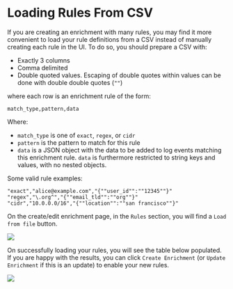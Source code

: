 # Loading Rules From CSV

If you are creating an enrichment with many rules, you may find it more convenient to load your rule definitions from a CSV instead of
manually creating each rule in the UI.  To do so, you should prepare a CSV with:

* Exactly 3 columns
* Comma delimited
* Double quoted values.  Escaping of double quotes within values can be done with double double quotes (`""`)

where each row is an enrichment rule of the form:

```
match_type,pattern,data
```

Where:

* `match_type` is one of `exact`, `regex`, or `cidr`
* `pattern` is the pattern to match for this rule
* `data` is a JSON object with the data to be added to log events matching this enrichment rule.  `data` is furthermore restricted to string
keys and values, with no nested objects.

Some valid rule examples:

```
"exact","alice@example.com","{""user_id"":""12345""}"
"regex","\.org^","{""email_tld"":""org""}"
"cidr","10.0.0.0/16","{""location"":""san francisco""}"
```


On the create/edit enrichment page, in the `Rules` section, you will find a `Load from file` button.

<img src="/enrichment-load-from-file.png"/>

On successfully loading your rules, you will see the table below populated.  If you are happy with the results, you can click `Create Enrichment` (or `Update Enrichment` if this is an update) to enable your new rules.

<img src="/enrichment-rules-loaded.png"/>
